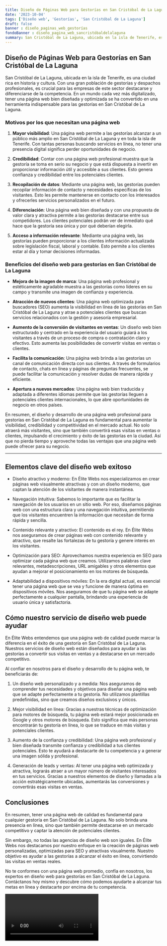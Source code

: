 ```yaml
---
title: Diseño de Páginas Web para Gestorías en San Cristóbal de La Laguna
date: '2023-10-04'
tags: ['Diseño web', 'Gestorías', 'San Cristóbal de La Laguna']
draft: false
banner : diseño_paginas_web_gestorías
fondoBanner : diseño_pagina_web_sancristóbaldelalaguna
summary: San Cristóbal de La Laguna, ubicada en la isla de Tenerife, es una ciudad rica en historia y cultura. Con una gran población de gestorías y despachos profesionales, es crucial para las empresas de este sector destacarse y diferenciarse de la competencia. En un mundo cada vez más digitalizado, tener una página web bien diseñada y optimizada se ha convertido en una herramienta indispensable para las gestorías en San Cristóbal de La Laguna.
---
```


## Diseño de Páginas Web para Gestorías en San Cristóbal de La Laguna

San Cristóbal de La Laguna, ubicada en la isla de Tenerife, es una ciudad rica en historia y cultura. Con una gran población de gestorías y despachos profesionales, es crucial para las empresas de este sector destacarse y diferenciarse de la competencia. En un mundo cada vez más digitalizado, tener una página web bien diseñada y optimizada se ha convertido en una herramienta indispensable para las gestorías en San Cristóbal de La Laguna.

### Motivos por los que necesitan una página web

1. **Mayor visibilidad**: Una página web permite a las gestorías alcanzar a un público más amplio en San Cristóbal de La Laguna y en toda la isla de Tenerife. Con tantas personas buscando servicios en línea, no tener una presencia digital significa perder oportunidades de negocio.

2. **Credibilidad**: Contar con una página web profesional muestra que la gestoría se toma en serio su negocio y que está dispuesta a invertir en proporcionar información útil y accesible a sus clientes. Esto genera confianza y credibilidad entre los potenciales clientes.

3. **Recopilación de datos**: Mediante una página web, las gestorías pueden recopilar información de contacto y necesidades específicas de los visitantes. Esto les permite mantenerse en contacto con los interesados y ofrecerles servicios personalizados en el futuro.

4. **Diferenciación**: Una página web bien diseñada y con una propuesta de valor clara y atractiva permite a las gestorías destacarse entre sus competidores. Los clientes potenciales podrán ver de inmediato qué hace que la gestoría sea única y por qué deberían elegirla.

5. **Acceso a información relevante**: Mediante una página web, las gestorías pueden proporcionar a los clientes información actualizada sobre legislación fiscal, laboral y contable. Esto permite a los clientes estar al día y tomar decisiones informadas.

### Beneficios del diseño web para gestorías en San Cristóbal de La Laguna

- **Mejora de la imagen de marca**: Una página web profesional y estéticamente agradable muestra a las gestorías como líderes en su campo y transmite una imagen de confianza y experiencia.

- **Atracción de nuevos clientes**: Una página web optimizada para buscadores (SEO) aumenta la visibilidad en línea de las gestorías en San Cristóbal de La Laguna y atrae a potenciales clientes que buscan servicios relacionados con la gestión y asesoría empresarial.

- **Aumento de la conversión de visitantes en ventas**: Un diseño web bien estructurado y centrado en la experiencia del usuario guiará a los visitantes a través de un proceso de compra o contratación claro y efectivo. Esto aumenta las posibilidades de convertir visitas en ventas o clientes.

- **Facilita la comunicación**: Una página web brinda a las gestorías un canal de comunicación directa con sus clientes. A través de formularios de contacto, chats en línea y páginas de preguntas frecuentes, se puede facilitar la comunicación y resolver dudas de manera rápida y eficiente.

- **Apertura a nuevos mercados**: Una página web bien traducida y adaptada a diferentes idiomas permite que las gestorías lleguen a potenciales clientes internacionales, lo que abre oportunidades de negocio en otros países.

En resumen, el diseño y desarrollo de una página web profesional para gestorías en San Cristóbal de La Laguna es fundamental para aumentar la visibilidad, credibilidad y competitividad en el mercado actual. No solo atraerá más visitantes, sino que también convertirá esas visitas en ventas o clientes, impulsando el crecimiento y éxito de las gestorías en la ciudad. Así que no pierda tiempo y aproveche todas las ventajas que una página web puede ofrecer para su negocio.

<GifSeo />

<Cta />

----------
## Elementos clave del diseño web exitoso

- Diseño atractivo y moderno: En Élite Webs nos especializamos en crear páginas web visualmente atractivas y con un diseño moderno, que captan la atención de los visitantes de manera instantánea.

- Navegación intuitiva: Sabemos lo importante que es facilitar la navegación de los usuarios en un sitio web. Por eso, diseñamos páginas web con una estructura clara y una navegación intuitiva, permitiendo que los visitantes encuentren la información que necesitan de forma rápida y sencilla.

- Contenido relevante y atractivo: El contenido es el rey. En Élite Webs nos aseguramos de crear páginas web con contenido relevante y atractivo, que resalte las fortalezas de tu gestoría y genere interés en los visitantes.

- Optimización para SEO: Aprovechamos nuestra experiencia en SEO para optimizar cada página web que creamos. Utilizamos palabras clave relevantes, metadescripciones, URL amigables y otros elementos que ayudan a mejorar el posicionamiento en los motores de búsqueda.

- Adaptabilidad a dispositivos móviles: En la era digital actual, es esencial tener una página web que se vea y funcione de manera óptima en dispositivos móviles. Nos aseguramos de que tu página web se adapte perfectamente a cualquier pantalla, brindando una experiencia de usuario única y satisfactoria.

## Cómo nuestro servicio de diseño web puede ayudar

En Élite Webs entendemos que una página web de calidad puede marcar la diferencia en el éxito de una gestoría en San Cristóbal de La Laguna. Nuestros servicios de diseño web están diseñados para ayudar a las gestorías a convertir sus visitas en ventas y a destacarse en un mercado competitivo.

Al confiar en nosotros para el diseño y desarrollo de tu página web, te beneficiarás de:

1. Un diseño web personalizado y a medida: Nos aseguramos de comprender tus necesidades y objetivos para diseñar una página web que se adapte perfectamente a tu gestoría. No utilizamos plantillas predefinidas, sino que creamos diseños exclusivos y únicos.

2. Mejor visibilidad en línea: Gracias a nuestras técnicas de optimización para motores de búsqueda, tu página web estará mejor posicionada en Google y otros motores de búsqueda. Esto significa que más personas encontrarán tu gestoría en línea, lo que se traduce en más visitas y potenciales clientes.

3. Aumento de la confianza y credibilidad: Una página web profesional y bien diseñada transmite confianza y credibilidad a tus clientes potenciales. Esto te ayudará a destacarte de tu competencia y a generar una imagen sólida y profesional.

4. Generación de leads y ventas: Al tener una página web optimizada y atractiva, lograrás atraer a un mayor número de visitantes interesados en tus servicios. Gracias a nuestros elementos de diseño y llamadas a la acción estratégicamente ubicadas, aumentarás las conversiones y convertirás esas visitas en ventas.

## Conclusiones

En resumen, tener una página web de calidad es fundamental para cualquier gestoría en San Cristóbal de La Laguna. No solo brinda una presencia en línea, sino que también permite destacarse en un mercado competitivo y captar la atención de potenciales clientes.

Sin embargo, no todas las agencias de diseño web son iguales. En Élite Webs nos destacamos por nuestro enfoque en la creación de páginas web personalizadas, optimizadas para SEO y atractivas visualmente. Nuestro objetivo es ayudar a las gestorías a alcanzar el éxito en línea, convirtiendo las visitas en ventas reales.

No te conformes con una página web promedio, confía en nosotros, los expertos en diseño web para gestorías en San Cristóbal de La Laguna. Contáctanos hoy mismo y descubre cómo podemos ayudarte a alcanzar tus metas en línea y destacarte por encima de tu competencia.

<Video />

<CtaBot job='Gestorías' city='San Cristóbal de La Laguna'/>

<Gmaps query='San Cristóbal de La Laguna+españa+maps' />